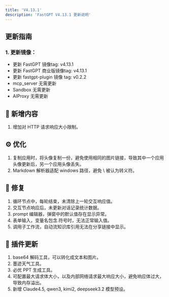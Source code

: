 ```yaml
---
title: 'V4.13.1'
description: 'FastGPT V4.13.1 更新说明'
---
```


## 更新指南

### 1. 更新镜像：

- 更新 FastGPT 镜像tag: v4.13.1
- 更新 FastGPT 商业版镜像tag: v4.13.1
- 更新 fastgpt-plugin 镜像 tag: v0.2.2
- mcp_server 无需更新
- Sandbox 无需更新
- AIProxy 无需更新

## 🚀 新增内容

1. 增加对 HTTP 请求响应大小限制。

## ⚙️ 优化

1. 复制应用时，将头像复制一份，避免使用相同的图片链接，导致其中一个应用头像更新后，另一个应用头像丢失。
2. Markdown 解析器适配 windows 路径，避免 \ 被认为转义符。

## 🐛 修复

1. 循环节点中，每轮结束，未清除上一轮交互响应值。
2. 交互节点响应后，未更新对话记录统计数据。
3. prompt 编辑器，弹窗中的默认值存在显示异常。
4. 表单输入，变量名包含.符号时，无法正常输入值。
5. 调用子工作流，自动流知识库引用无法在分享链接中显示。

## 🔨 插件更新

1. base64 解码工具，可以转化成文本和图片。
2. 墨迹天气工具。
3. 必优 PPT 生成工具。
4. 可配置最大请求体大小，以及内部网络请求最大响应大小，避免响应体过大，导致内存溢出。
5. 新增 Claude4.5, qwen3, kimi2, deepseek3.2 模型预设。
